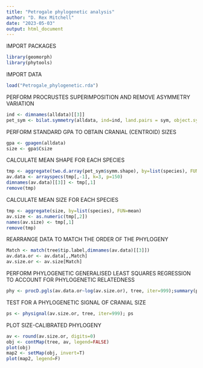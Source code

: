 ---
title: "Petrogale phylogenetic analysis"
author: "D. Rex Mitchell"
date: "2023-05-03"
output: html_document
---

IMPORT PACKAGES
```{r}
library(geomorph)
library(phytools)
```

IMPORT DATA
```{r}
load("Petrogale_phylogenetic.rda")
```

PERFORM PROCRUSTES SUPERIMPOSITION AND REMOVE ASYMMETRY VARIATION
```{r}
ind <- dimnames(alldata)[[3]]
pet_sym <- bilat.symmetry(alldata, ind=ind, land.pairs = sym, object.sym=T, curves=slide)
```

PERFORM STANDARD GPA TO OBTAIN CRANIAL (CENTROID) SIZES
```{r}
gpa <- gpagen(alldata)
size <- gpa$Csize
```

CALCULATE MEAN SHAPE FOR EACH SPECIES
```{r}
tmp <- aggregate(two.d.array(pet_sym$symm.shape), by=list(species), FUN=mean)
av.data <- arrayspecs(tmp[,-1], k=3, p=150)
dimnames(av.data)[[3]] <- tmp[,1]
remove(tmp)
```

CALCULATE MEAN SIZE FOR EACH SPECIES
```{r}
tmp <- aggregate(size, by=list(species), FUN=mean)
av.size <- as.numeric(tmp[,2])
names(av.size) <- tmp[,1]
remove(tmp)
```

REARRANGE DATA TO MATCH THE ORDER OF THE PHYLOGENY
```{r}
Match <- match(tree$tip.label,dimnames(av.data)[[3]])
av.data.or <- av.data[,,Match]
av.size.or <- av.size[Match]
```

PERFORM PHYLOGENETIC GENERALISED LEAST SQUARES REGRESSION TO ACCOUNT FOR PHYLOGENETIC RELATEDNESS
```{r}
phy <- procD.pgls(av.data.or~log(av.size.or), tree, iter=999);summary(phy)
```

TEST FOR A PHYLOGENETIC SIGNAL OF CRANIAL SIZE
```{r}
ps <- physignal(av.size.or, tree, iter=999); ps
```

PLOT SIZE-CALIBRATED PHYLOGENY
```{r}
av <- round(av.size.or, digits=0)
obj <- contMap(tree, av, legend=FALSE)
plot(obj)
map2 <- setMap(obj, invert=T)
plot(map2, legend=F)
```